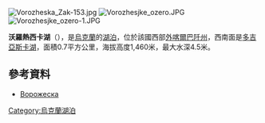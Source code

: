 [[Image:Vorozheska_Zak-153.jpg|right]]
[[Image:Vorozhesjke_ozero.JPG|right]]
[[Image:Vorozhesjke_ozero-1.JPG|right]]

'''沃羅熱西卡湖'''（{{lang-uk|Ворожеська}}），是[[烏克蘭|烏克蘭]]的[[湖泊|湖泊]]，位於該國西部[[外喀爾巴阡州|外喀爾巴阡州]]，西南面是[[多吉亞斯卡湖|多吉亞斯卡湖]]，面積0.7平方公里，海拔高度1,460米，最大水深4.5米。

==參考資料==
* [http://www.rakhiv.com/index_ua.php?page=Lake Ворожеска] {{Wayback|url=http://www.rakhiv.com/index_ua.php?page=Lake |date=20150924084537 }}

{{Ukraine-geo-stub}}
[[Category:烏克蘭湖泊|Category:烏克蘭湖泊]]